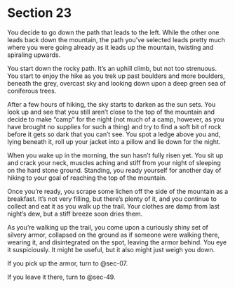 # Section 23 {#sec-23}

You decide to go down the path that leads to the left. While the other one leads back down the mountain, the path you’ve selected leads pretty much where you were going already as it leads up the mountain, twisting and spiraling upwards. 

You start down the rocky path. It’s an uphill climb, but not too strenuous. You start to enjoy the hike as you trek up past boulders and more boulders, beneath the grey, overcast sky and looking down upon a deep green sea of coniferous trees. 

After a few hours of hiking, the sky starts to darken as the sun sets. You look up and see that you still aren’t close to the top of the mountain and decide to make “camp” for the night (not much of a camp, however, as you have brought no supplies for such a thing) and try to find a soft bit of rock before it gets so dark that you can’t see. You spot a ledge above you and, lying beneath it, roll up your jacket into a pillow and lie down for the night. 

When you wake up in the morning, the sun hasn’t fully risen yet. You sit up and crack your neck, muscles aching and stiff from your night of sleeping on the hard stone ground. Standing, you ready yourself for another day of hiking to your goal of reaching the top of the mountain. 

Once you’re ready, you scrape some lichen off the side of the mountain as a breakfast. It’s not very filling, but there’s plenty of it, and you continue to collect and eat it as you walk up the trail. Your clothes are damp from last night’s dew, but a stiff breeze soon dries them.

As you’re walking up the trail, you come upon a curiously shiny set of silvery armor, collapsed on the ground as if someone were walking there, wearing it, and disintegrated on the spot, leaving the armor behind. You eye it suspiciously. It might be useful, but it also might just weigh you down.

If you pick up the armor, turn to @sec-07.

If you leave it there, turn to @sec-49.
 
